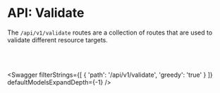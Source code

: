 

# API: Validate

The `/api/v1/validate` routes are a collection of routes that are used to validate different resource targets.

<br></br>

<Swagger 
    filterStrings={[
        {
            'path': '/api/v1/validate',
            'greedy': 'true'
        }
    ]} 
    defaultModelsExpandDepth={-1}
/>
